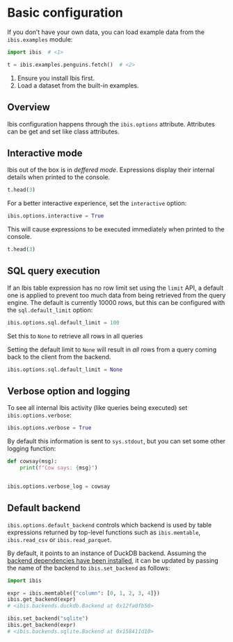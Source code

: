 # Basic configuration

If you don't have your own data, you can load example data from the `ibis.examples` module:

```python
import ibis  # <1>

t = ibis.examples.penguins.fetch()  # <2>
```

1. Ensure you install Ibis first.
2. Load a dataset from the built-in examples.

## Overview

Ibis configuration happens through the `ibis.options` attribute. Attributes can be get and set like class attributes.

## Interactive mode

Ibis out of the box is in _deffered mode_. Expressions display their internal details when printed to the console.

```python
t.head(3)
```


For a better interactive experience, set the `interactive` option:

```python
ibis.options.interactive = True
```

This will cause expressions to be executed immediately when printed to the console.

```python
t.head(3)
```

## SQL query execution

If an Ibis table expression has no row limit set using the `limit` API, a default one is applied to prevent too much data from being retrieved from the query engine. The default is currently 10000 rows, but this can be configured with the `sql.default_limit` option:

```python
ibis.options.sql.default_limit = 100
```

Set this to `None` to retrieve all rows in all queries

::: {.callout-warning}
Setting the default limit to `None` will result in *all* rows from a query coming back to the client from the backend.
:::

```python
ibis.options.sql.default_limit = None
```

## Verbose option and logging

To see all internal Ibis activity (like queries being executed) set `ibis.options.verbose`:

```python
ibis.options.verbose = True


```

By default this information is sent to `sys.stdout`, but you can set some other logging function:

```python
def cowsay(msg):
    print(f"Cow says: {msg}")


ibis.options.verbose_log = cowsay
```

## Default backend

`ibis.options.default_backend` controls which backend is used by table expressions returned by top-level functions such as `ibis.memtable`, `ibis.read_csv` or `ibis.read_parquet`.

By default, it points to an instance of DuckDB backend. Assuming the [backend dependencies have been installed](../../install.qmd), it can be updated by passing the name of the backend to `ibis.set_backend` as follows:

```python
import ibis

expr = ibis.memtable({"column": [0, 1, 2, 3, 4]})
ibis.get_backend(expr)
# <ibis.backends.duckdb.Backend at 0x12fa0fb50>

ibis.set_backend("sqlite")
ibis.get_backend(expr)
# <ibis.backends.sqlite.Backend at 0x158411d10>
```
